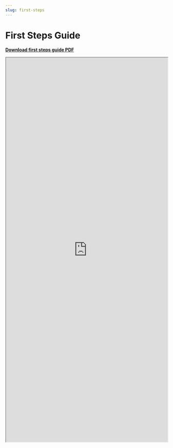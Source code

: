 ```yaml
---
slug: first-steps
---
```


# First Steps Guide

**[Download first steps guide PDF](https://www.pulsatrix.de/wp-content/uploads/2024/03/pulsatrix_first-steps_web_s.pdf)**

<iframe width="100%" height="1200" src="https://tra.fo/pulsatrix-design">
</iframe>

